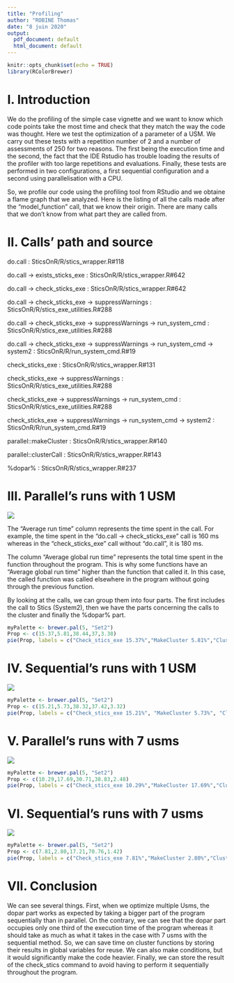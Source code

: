 ```yaml
---
title: "Profiling"
author: "ROBINE Thomas"
date: "8 juin 2020"
output:
  pdf_document: default
  html_document: default
---
```


```r
knitr::opts_chunk$set(echo = TRUE)
library(RColorBrewer)
```

# I. Introduction

We do the profiling of the simple case vignette and we want to know which code points take the most time and check that they match the way the code was thought.
Here we test the optimization of a parameter of a USM. We carry out these tests with a repetition number of 2 and a number of assessments of 250 for two reasons. The first being the execution time and the second, the fact that the IDE Rstudio has trouble loading the results of the profiler with too large repetitions and evaluations. Finally, these tests are performed in two configurations, a first sequential configuration and a second using parallelisation with a CPU.

So, we profile our code using the profiling tool from RStudio and we obtaine a flame graph that we analyzed.
Here is the listing of all the calls made after the "model_function" call, that we know their origin. There are many calls that we don't know from what part they are called from.

# II. Calls' path and source

do.call :  SticsOnR/R/stics_wrapper.R#118

do.call -> exists_sticks_exe : SticsOnR/R/stics_wrapper.R#642

do.call -> check_sticks_exe : SticsOnR/R/stics_wrapper.R#642

do.call -> check_sticks_exe -> suppressWarnings : SticsOnR/R/stics_exe_utilities.R#288

do.call -> check_sticks_exe -> suppressWarnings -> run_system_cmd : SticsOnR/R/stics_exe_utilities.R#288

do.call -> check_sticks_exe -> suppressWarnings -> run_system_cmd -> system2 : SticsOnR/R/run_system_cmd.R#19

check_sticks_exe : SticsOnR/R/stics_wrapper.R#131

check_sticks_exe -> suppressWarnings : SticsOnR/R/stics_exe_utilities.R#288

check_sticks_exe -> suppressWarnings -> run_system_cmd : SticsOnR/R/stics_exe_utilities.R#288

check_sticks_exe -> suppressWarnings -> run_system_cmd -> system2 : SticsOnR/R/run_system_cmd.R#19

parallel::makeCluster : SticsOnR/R/stics_wrapper.R#140

parallel::clusterCall : SticsOnR/R/stics_wrapper.R#143

%dopar% : SticsOnR/R/stics_wrapper.R#237

# III. Parallel's runs with 1 USM

![](1usm_thread_method.png)


The "Average run time" column represents the time spent in the call. For example, the time spent in the "do.call -> check_sticks_exe" call is 160 ms whereas in the "check_sticks_exe" call without "do.call", it is 180 ms.

The column "Average global run time" represents the total time spent in the function throughout the program. This is why some functions have an "Average global run time" higher than the function that called it. In this case, the called function was called elsewhere in the program without going through the previous function.

By looking at the calls, we can group them into four parts. The first includes the call to Stics (System2), 
then we have the parts concerning the calls to the cluster and finally the %dopar% part.

```r
myPalette <- brewer.pal(5, "Set2")
Prop <- c(15.37,5.81,38.44,37,3.38)
pie(Prop, labels = c("Check_stics_exe 15.37%","MakeCluster 5.81%","ClusterCall 38.44%","Dopar 37%","Others 3.38%"), border = "white", col = myPalette)
```

# IV. Sequential's runs with 1 USM

![](1usm_sequential_method.png)

```r
myPalette <- brewer.pal(5, "Set2")
Prop <- c(15.21,5.73,38.32,37.42,3.32)
pie(Prop, labels = c("Check_stics_exe 15.21%", "MakeCluster 5.73%", "ClusterCall 38.32%", "Dopar 37.42%", "Others 3.32%"), border = "white", col = myPalette)
```

# V. Parallel's runs with 7 usms

![](7usms_thread_method.png)

```r
myPalette <- brewer.pal(5, "Set2")
Prop <- c(10.29,17.69,30.71,38.83,2.48)
pie(Prop, labels = c("Check_stics_exe 10.29%","MakeCluster 17.69%","ClusterCall 30.71%","Dopar 38.83%","Others 2.48%"), border = "white", col = myPalette)
```

# VI. Sequential's runs with 7 usms

![](7usms_sequential_method.png)

```r
myPalette <- brewer.pal(5, "Set2")
Prop <- c(7.81,2.80,17.21,70.76,1.42)
pie(Prop, labels = c("Check_stics_exe 7.81%","MakeCluster 2.80%","ClusterCall 17.21%","Dopar 70.76%","Others 1.42%"), border = "white", col = myPalette)
```

# VII. Conclusion

We can see several things. First, when we optimize multiple Usms, the dopar part works as expected by taking a bigger part of the program sequentially than in parallel. On the contrary, we can see that the dopar part occupies only one third of the execution time of the program whereas it should take as much as what it takes in the case with 7 usms with the sequential method. So, we can save time on cluster functions by storing their results in global variables for reuse. We can also make conditions, but it would significantly make the code heavier. Finally, we can store the result of the check_stics command to avoid having to perform it sequentially throughout the program.
